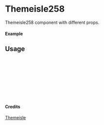 
<Meta of={Themeisle258} title="Themeisle/Themeisle258" />

# Themeisle258

Themeisle258 component with different props.

#### Example

<Canvas of={Themeisle258.Primary} />

## Usage

```ts
import { Themeisle258 } from "yadl-ui";

const Example = () => {
  return (
      <Themeisle258 />
  );
};

export default Example;
```

#### Credits
[Themeisle](https://themeisle.com/illustrations)
